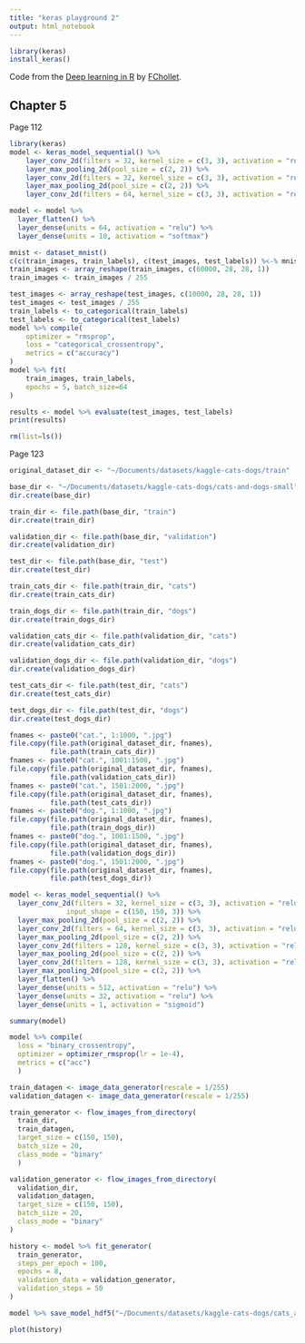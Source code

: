 ```yaml
---
title: "keras playground 2"
output: html_notebook
---
```


```r
library(keras)
install_keras()
```

Code from the [Deep learning in R](https://github.com/jjallaire/deep-learning-with-r-notebooks) by [FChollet](https://twitter.com/fchollet).

## Chapter 5

Page 112

```r
library(keras)
model <- keras_model_sequential() %>%
    layer_conv_2d(filters = 32, kernel_size = c(3, 3), activation = "relu", input_shape = c(28, 28, 1)) %>%
    layer_max_pooling_2d(pool_size = c(2, 2)) %>%
    layer_conv_2d(filters = 32, kernel_size = c(3, 3), activation = "relu") %>%
    layer_max_pooling_2d(pool_size = c(2, 2)) %>%
    layer_conv_2d(filters = 64, kernel_size = c(3, 3), activation = "relu")

model <- model %>%
  layer_flatten() %>%
  layer_dense(units = 64, activation = "relu") %>%
  layer_dense(units = 10, activation = "softmax")

mnist <- dataset_mnist()
c(c(train_images, train_labels), c(test_images, test_labels)) %<-% mnist
train_images <- array_reshape(train_images, c(60000, 28, 28, 1))
train_images <- train_images / 255

test_images <- array_reshape(test_images, c(10000, 28, 28, 1))
test_images <- test_images / 255
train_labels <- to_categorical(train_labels)
test_labels <- to_categorical(test_labels)
model %>% compile(
    optimizer = "rmsprop",
    loss = "categorical_crossentropy",
    metrics = c("accuracy")
)
model %>% fit(
    train_images, train_labels,
    epochs = 5, batch_size=64
)
```

```r
results <- model %>% evaluate(test_images, test_labels)
print(results)
```

```r
rm(list=ls())
```

Page 123

```r
original_dataset_dir <- "~/Documents/datasets/kaggle-cats-dogs/train"

base_dir <- "~/Documents/datasets/kaggle-cats-dogs/cats-and-dogs-small"
dir.create(base_dir)

train_dir <- file.path(base_dir, "train")
dir.create(train_dir)

validation_dir <- file.path(base_dir, "validation")
dir.create(validation_dir)

test_dir <- file.path(base_dir, "test")
dir.create(test_dir)

train_cats_dir <- file.path(train_dir, "cats")
dir.create(train_cats_dir)

train_dogs_dir <- file.path(train_dir, "dogs")
dir.create(train_dogs_dir)

validation_cats_dir <- file.path(validation_dir, "cats")
dir.create(validation_cats_dir)

validation_dogs_dir <- file.path(validation_dir, "dogs")
dir.create(validation_dogs_dir)

test_cats_dir <- file.path(test_dir, "cats")
dir.create(test_cats_dir)

test_dogs_dir <- file.path(test_dir, "dogs")
dir.create(test_dogs_dir)
```

```r
fnames <- paste0("cat.", 1:1000, ".jpg")
file.copy(file.path(original_dataset_dir, fnames),
          file.path(train_cats_dir))
fnames <- paste0("cat.", 1001:1500, ".jpg")
file.copy(file.path(original_dataset_dir, fnames),
          file.path(validation_cats_dir))
fnames <- paste0("cat.", 1501:2000, ".jpg")
file.copy(file.path(original_dataset_dir, fnames),
          file.path(test_cats_dir))
fnames <- paste0("dog.", 1:1000, ".jpg")
file.copy(file.path(original_dataset_dir, fnames),
          file.path(train_dogs_dir))
fnames <- paste0("dog.", 1001:1500, ".jpg")
file.copy(file.path(original_dataset_dir, fnames),
          file.path(validation_dogs_dir))
fnames <- paste0("dog.", 1501:2000, ".jpg")
file.copy(file.path(original_dataset_dir, fnames),
          file.path(test_dogs_dir))
```

```r
model <- keras_model_sequential() %>%
  layer_conv_2d(filters = 32, kernel_size = c(3, 3), activation = "relu",
              input_shape = c(150, 150, 3)) %>%
  layer_max_pooling_2d(pool_size = c(2, 2)) %>%
  layer_conv_2d(filters = 64, kernel_size = c(3, 3), activation = "relu") %>%
  layer_max_pooling_2d(pool_size = c(2, 2)) %>%
  layer_conv_2d(filters = 128, kernel_size = c(3, 3), activation = "relu") %>%
  layer_max_pooling_2d(pool_size = c(2, 2)) %>%
  layer_conv_2d(filters = 128, kernel_size = c(3, 3), activation = "relu") %>%
  layer_max_pooling_2d(pool_size = c(2, 2)) %>%
  layer_flatten() %>%
  layer_dense(units = 512, activation = "relu") %>%
  layer_dense(units = 32, activation = "relu") %>% 
  layer_dense(units = 1, activation = "sigmoid")

summary(model)

model %>% compile(
  loss = "binary_crossentropy",
  optimizer = optimizer_rmsprop(lr = 1e-4),
  metrics = c("acc")
  )
```

```r
train_datagen <- image_data_generator(rescale = 1/255)
validation_datagen <- image_data_generator(rescale = 1/255)

train_generator <- flow_images_from_directory(
  train_dir,
  train_datagen,
  target_size = c(150, 150),
  batch_size = 20,
  class_mode = "binary"
  )

validation_generator <- flow_images_from_directory(
  validation_dir,
  validation_datagen,
  target_size = c(150, 150),
  batch_size = 20,
  class_mode = "binary"
)

history <- model %>% fit_generator(
  train_generator,
  steps_per_epoch = 100,
  epochs = 8,
  validation_data = validation_generator,
  validation_steps = 50
)

model %>% save_model_hdf5("~/Documents/datasets/kaggle-cats-dogs/cats_and_dogs_small_1.h5")

plot(history)

```

```r

```

